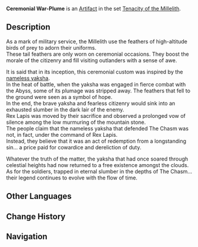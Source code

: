 {{Artifact Infobox
|image = Item Ceremonial War-Plume.png
|set   = Tenacity of the Millelith
|piece = Plume of Death
}}
{{Description|A falcon feather worn on ceremonial occasions. It displays the dignity and resolve of Liyue Harbor to the outside world.}}
'''Ceremonial War-Plume''' is an [[Artifact]] in the set [[Tenacity of the Millelith]].

==Description==
As a mark of military service, the Millelith use the feathers of high-altitude birds of prey to adorn their uniforms.<br />These tail feathers are only worn on ceremonial occasions. They boost the morale of the citizenry and fill visiting outlanders with a sense of awe.

It is said that in its inception, this ceremonial custom was inspired by the [[Bosacius|nameless yaksha]].<br />In the heat of battle, when the yaksha was engaged in fierce combat with the Abyss, some of its plumage was stripped away. The feathers that fell to the ground were seen as a symbol of hope.<br />In the end, the brave yaksha and fearless citizenry would sink into an exhausted slumber in the dark lair of the enemy.<br />Rex Lapis was moved by their sacrifice and observed a prolonged vow of silence among the low murmuring of the mountain stone.<br />The people claim that the nameless yaksha that defended The Chasm was not, in fact, under the command of Rex Lapis.<br />Instead, they believe that it was an act of redemption from a longstanding sin... a price paid for cowardice and dereliction of duty.

Whatever the truth of the matter, the yaksha that had once soared through celestial heights had now returned to a free existence amongst the clouds.<br />As for the soldiers, trapped in eternal slumber in the depths of The Chasm... their legend continues to evolve with the flow of time.

==Other Languages==
{{Other Languages
|en      = Ceremonial War-Plume
|zhs     = 昭武翎羽
|zhs_rm  = Zhāowǔ Língyǔ
|zht     = 昭武翎羽
|zht_rm  = Zhāowǔ Língyǔ
|zh_tl   = 
|ja      = 昭武の羽根
|ja_rm   = Akitake no Hane
|ja_tl   = {{w|Tokugawa Akitake|Akitake}}'s Plume
|ko      = 소무의 깃털
|ko_rm   = 
|ko_tl   = 
|es      = Pluma de Guerra Ceremonial
|es_tl   = Ceremonial War Plume
|fr      = Plume de guerre du Commandant
|fr_tl   = War Feather of the Commandant
|ru      = Боевое перо командира
|ru_tl   = 
|th      = Ceremonial War-Plume
|vi      = Chiêu Võ Linh Vũ
|vi_tl   = 
|de      = Bekundungsfeder
|de_tl   = Proclamation Flower
|id      = Ceremonial War-Plume
|pt      = Pena Brilhante Marcial
|pt_tl   = 
}}

==Change History==
{{Change History|1.5}}

==Navigation==
{{Artifact Set Navbox|Tenacity of the Millelith}}
